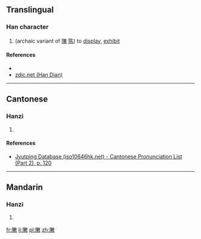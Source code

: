 ==Translingual==

===Han character===
{{Han char|rn=66|rad=攴|as=11|sn=15|four=78240|canj=NLDWK|ids=⿰陳攵}}

# (archaic variant of [[陳]] [[陈]]) to [[display]], [[exhibit]]

====References====
* {{Han ref|kx=0474.510|dkj=13357|dj=0829.010|hdz=21472.100|uh=6576|ud=25974|bh=E5BD|bd=58813}}
*[http://www.zdic.net/z/1a/js/6576.htm zdic.net (Han Dian)]

----

==Cantonese==

===Hanzi===
{{yue-hanzi|jyut=[[can4]]|y=chan4}}

# {{defn|lang=yue|sort=攴11}}

====References====
*[http://www.iso10646hk.net/jp/document/download.jsp Jyutping Database (iso10646hk.net) - Cantonese Pronunciation List (Part 2), p. 120]

----

==Mandarin==

===Hanzi===
{{cmn-hanzi|pin=[[zhèn]] ([[zhen4]])|wg=chen<sup>4</sup>}}

# {{defn|lang=cmn|sort=攴11}}

[[fr:敶]]
[[li:敶]]
[[pl:敶]]
[[zh:敶]]